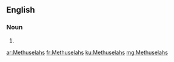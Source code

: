 ==English==

===Noun===
{{head|en}}

# {{plural of|Methuselah}}

[[ar:Methuselahs]]
[[fr:Methuselahs]]
[[ku:Methuselahs]]
[[mg:Methuselahs]]